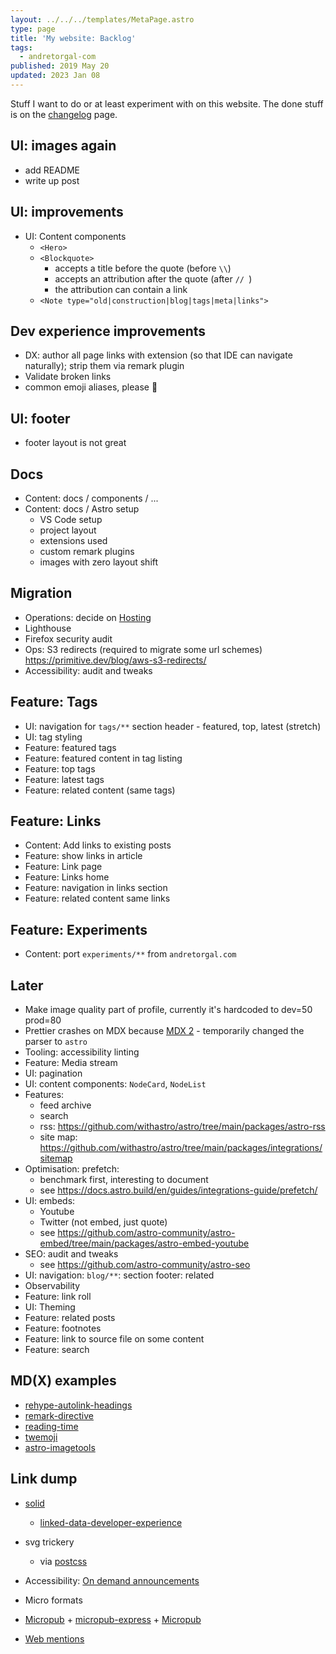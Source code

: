 ```yaml
---
layout: ../../../templates/MetaPage.astro
type: page
title: 'My website: Backlog'
tags:
  - andretorgal-com
published: 2019 May 20
updated: 2023 Jan 08
---
```


<Abstract>

Stuff I want to do or at least experiment with on this website. The done stuff is on the [changelog](/meta/project/changelog) page.

</Abstract>

## UI: images again

- add README
- write up post

## UI: improvements

- UI: Content components
  - `<Hero>`
  - `<Blockquote>`
    - accepts a title before the quote (before `\\`)
    - accepts an attribution after the quote (after `// `)
    - the attribution can contain a link
  - `<Note type="old|construction|blog|tags|meta|links">`

## Dev experience improvements

- DX: author all page links with extension (so that IDE can navigate naturally); strip them via remark plugin
- Validate broken links
- common emoji aliases, please :pleading_face:

## UI: footer

- footer layout is not great

## Docs

- Content: docs / components / ...
- Content: docs / Astro setup
  - VS Code setup
  - project layout
  - extensions used
  - custom remark plugins
  - images with zero layout shift

## Migration

- Operations: decide on [Hosting](/meta/records/pending/hosting-netlify-or-s3)
- Lighthouse
- Firefox security audit
- Ops: S3 redirects (required to migrate some url schemes) https://primitive.dev/blog/aws-s3-redirects/
- Accessibility: audit and tweaks

## Feature: Tags

- UI: navigation for `tags/**` section header - featured, top, latest (stretch)
- UI: tag styling
- Feature: featured tags
- Feature: featured content in tag listing
- Feature: top tags
- Feature: latest tags
- Feature: related content (same tags)

## Feature: Links

- Content: Add links to existing posts
- Feature: show links in article
- Feature: Link page
- Feature: Links home
- Feature: navigation in links section
- Feature: related content same links

## Feature: Experiments

- Content: port `experiments/**` from `andretorgal.com`

## Later

- Make image quality part of profile, currently it's hardcoded to dev=50 prod=80
- Prettier crashes on MDX because [MDX 2]() - temporarily changed the parser to `astro`
- Tooling: accessibility linting
- Feature: Media stream
- UI: pagination
- UI: content components: `NodeCard`, `NodeList`
- Features:
  - feed archive
  - search
  - rss: https://github.com/withastro/astro/tree/main/packages/astro-rss
  - site map: https://github.com/withastro/astro/tree/main/packages/integrations/sitemap
- Optimisation: prefetch:
  - benchmark first, interesting to document
  - see https://docs.astro.build/en/guides/integrations-guide/prefetch/
- UI: embeds:
  - Youtube
  - Twitter (not embed, just quote)
  - see https://github.com/astro-community/astro-embed/tree/main/packages/astro-embed-youtube
- SEO: audit and tweaks
  - see https://github.com/astro-community/astro-seo
- UI: navigation: `blog/**`: section footer: related
- Observability
- Feature: link roll
- UI: Theming
- Feature: related posts
- Feature: footnotes
- Feature: link to source file on some content
- Feature: search

## MD(X) examples

- [rehype-autolink-headings](https://github.com/rehypejs/rehype-autolink-headings)
- [remark-directive](https://www.npmjs.com/package/remark-directive)
- [reading-time](https://github.com/NekoChanTaiwan/astro-blog/blob/ee8fb7e852b4fda02e1639e3f8a5bed3dc978895/plugins/remark-reading-time.ts)
- [twemoji](https://github.com/NekoChanTaiwan/astro-blog/blob/ee8fb7e852b4fda02e1639e3f8a5bed3dc978895/plugins/rehype-twemoji.ts)
- [astro-imagetools](https://github.com/RafidMuhymin/astro-imagetools)

## Link dump

- [solid](https://solid.inrupt.com/)

  - [linked-data-developer-experience](https://ruben.verborgh.org/blog/2018/12/28/designing-a-linked-data-developer-experience/)

- svg trickery

  - via [postcss](https://github.com/jonathantneal/postcss-write-svg)

- Accessibility: [On demand announcements](https://github.com/Heydon/on-demand-live-region)
- Micro formats
- [Micropub](https://indieweb.org/Micropub) + [micropub-express](https://github.com/voxpelli/node-micropub-express) + [Micropub](https://micropub.rocks/)
- [Web mentions](https://webmention.io/)

